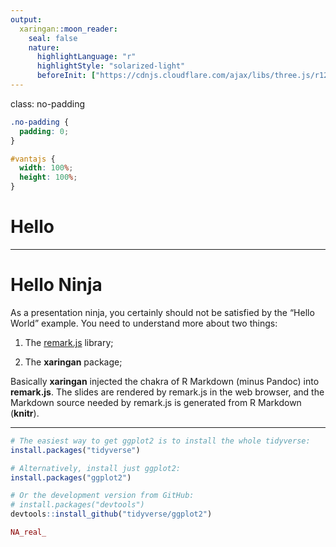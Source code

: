 ```yaml
---
output:
  xaringan::moon_reader:
    seal: false
    nature:
      highlightLanguage: "r"
      highlightStyle: "solarized-light"
      beforeInit: ["https://cdnjs.cloudflare.com/ajax/libs/three.js/r121/three.min.js", "https://cdn.jsdelivr.net/npm/vanta@latest/dist/vanta.birds.min.js"]
---
```


class: no-padding

```css
.no-padding {
  padding: 0;
}

#vantajs {
  width: 100%; 
  height: 100%;
}
```

# Hello

<div id="vantajs"></div>

<script>
VANTA.BIRDS({
  el: "#vantajs",
  backgroundColor: 0x76a3f5,
  /* more options (Uncomment) */
  //birdSize: 1.50,
  //wingSpan: 21.00,
  //speedLimit: 4.00,
  //separation: 32.00,
  //alignment: 33.00,
  //cohesion: 33.00,
  quantity: 2.00
});
</script>


---

# Hello Ninja

As a presentation ninja, you certainly should not be satisfied by the "Hello World" example. You need to understand more about two things:

1. The [remark.js](https://remarkjs.com) library;

1. The **xaringan** package;

Basically **xaringan** injected the chakra of R Markdown (minus Pandoc) into **remark.js**. The slides are rendered by remark.js in the web browser, and the Markdown source needed by remark.js is generated from R Markdown (**knitr**).

---

```r
# The easiest way to get ggplot2 is to install the whole tidyverse:
install.packages("tidyverse")

# Alternatively, install just ggplot2:
install.packages("ggplot2")

# Or the development version from GitHub:
# install.packages("devtools")
devtools::install_github("tidyverse/ggplot2")

NA_real_
```

